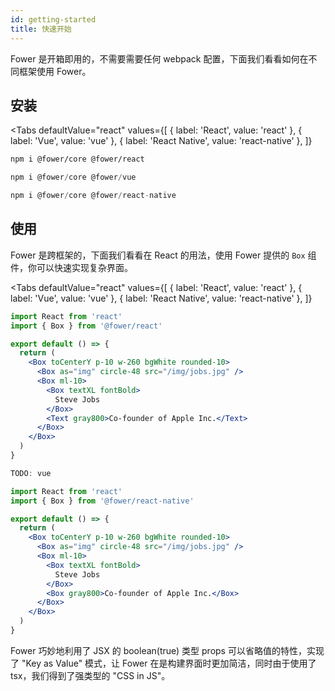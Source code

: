 ```yaml
---
id: getting-started
title: 快速开始
---
```



Fower 是开箱即用的，不需要需要任何 webpack 配置，下面我们看看如何在不同框架使用 Fower。

## 安装

<Tabs
  defaultValue="react"
  values={[
    { label: 'React', value: 'react' },
    { label: 'Vue', value: 'vue' },
    { label: 'React Native', value: 'react-native' },
  ]}
>
  <TabItem value="react">

```bash
npm i @fower/core @fower/react
```

  </TabItem>
  <TabItem value="vue">

```js
npm i @fower/core @fower/vue
```

  </TabItem>

  <TabItem value="react-native">

```js
npm i @fower/core @fower/react-native
```

  </TabItem>
</Tabs>

## 使用

Fower 是跨框架的，下面我们看看在 React 的用法，使用 Fower 提供的 `Box` 组件，你可以快速实现复杂界面。

<GettingStarted />

<Tabs
  defaultValue="react"
  values={[
    { label: 'React', value: 'react' },
    { label: 'Vue', value: 'vue' },
    { label: 'React Native', value: 'react-native' },
  ]}
>
  <TabItem value="react">

```jsx
import React from 'react'
import { Box } from '@fower/react'

export default () => {
  return (
    <Box toCenterY p-10 w-260 bgWhite rounded-10>
      <Box as="img" circle-48 src="/img/jobs.jpg" />
      <Box ml-10>
        <Box textXL fontBold>
          Steve Jobs
        </Box>
        <Text gray800>Co-founder of Apple Inc.</Text>
      </Box>
    </Box>
  )
}
```

  </TabItem>
  <TabItem value="vue">

```js
TODO: vue
```

  </TabItem>

  <TabItem value="react-native">

```jsx
import React from 'react'
import { Box } from '@fower/react-native'

export default () => {
  return (
    <Box toCenterY p-10 w-260 bgWhite rounded-10>
      <Box as="img" circle-48 src="/img/jobs.jpg" />
      <Box ml-10>
        <Box textXL fontBold>
          Steve Jobs
        </Box>
        <Box gray800>Co-founder of Apple Inc.</Box>
      </Box>
    </Box>
  )
}
```

  </TabItem>
</Tabs>

Fower 巧妙地利用了 JSX 的 boolean(true) 类型 props 可以省略值的特性，实现了 "Key as Value" 模式，让 Fower 在是构建界面时更加简洁，同时由于使用了 tsx，我们得到了强类型的 "CSS in JS"。
